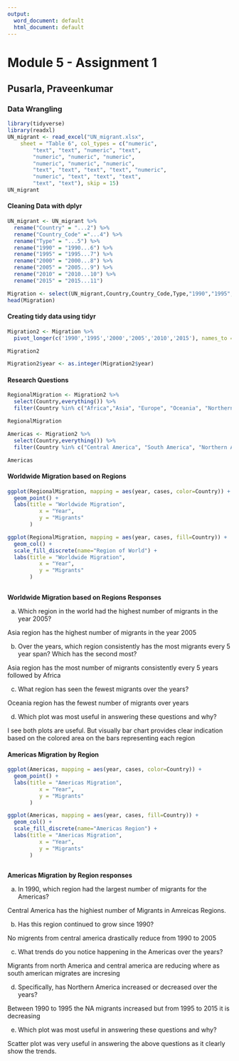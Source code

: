 ```yaml
---
output:
  word_document: default
  html_document: default
---
```


# Module 5 - Assignment 1
## Pusarla, Praveenkumar
### Data Wrangling
```r
library(tidyverse)
library(readxl)
UN_migrant <- read_excel("UN_migrant.xlsx", 
    sheet = "Table 6", col_types = c("numeric", 
        "text", "text", "numeric", "text", 
        "numeric", "numeric", "numeric", 
        "numeric", "numeric", "numeric", 
        "text", "text", "text", "text", "numeric", 
        "numeric", "text", "text", "text", 
        "text", "text"), skip = 15)
UN_migrant
```

####  Cleaning Data with dplyr

```r

UN_migrant <- UN_migrant %>%
  rename("Country" = "...2") %>%
  rename("Country_Code" ="...4") %>%
  rename("Type" = "...5") %>%
  rename("1990" = "1990...6") %>%
  rename("1995" = "1995...7") %>%
  rename("2000" = "2000...8") %>%
  rename("2005" = "2005...9") %>%
  rename("2010" = "2010...10") %>%
  rename("2015" = "2015...11")

Migration <- select(UN_migrant,Country,Country_Code,Type,"1990","1995","2000","2005","2010","2015")
head(Migration)


```

#### Creating tidy data using tidyr


```r

Migration2 <- Migration %>% 
  pivot_longer(c('1990','1995','2000','2005','2010','2015'), names_to = 'year', values_to = 'cases')

Migration2

Migration2$year <- as.integer(Migration2$year)

```


#### Research Questions

```r

RegionalMigration <- Migration2 %>%
  select(Country,everything()) %>%
  filter(Country %in% c("Africa","Asia", "Europe", "Oceania", "Northern America", "South America"))

RegionalMigration

Americas <- Migration2 %>%
  select(Country,everything()) %>%
  filter(Country %in% c("Central America", "South America", "Northern America"))

Americas

```


#### Worldwide Migration based on Regions

```r

ggplot(RegionalMigration, mapping = aes(year, cases, color=Country)) +
  geom_point() + 
  labs(title = "Worldwide Migration",
          x = "Year", 
          y = "Migrants"
       )

ggplot(RegionalMigration, mapping = aes(year, cases, fill=Country)) +
  geom_col() +
  scale_fill_discrete(name="Region of World") + 
  labs(title = "Worldwide Migration",
          x = "Year", 
          y = "Migrants"
       ) 
  

```

**Worldwide Migration based on Regions Responses**

a. Which region in the world had the highest number of migrants in the year 2005?

Asia region has the highest number of migrants in the year 2005

b. Over the years, which region consistently has the most migrants every 5 year span? Which has the
second most?

Asia region has the most number of migrants consistently every 5 years followed by Africa 

c. What region has seen the fewest migrants over the years?

Oceania region has the fewest number of migrants over years 

d. Which plot was most useful in answering these questions and why?

I see both plots are useful. But visually bar chart provides clear indication based on the colored area on the bars representing each region

####  Americas Migration by Region

```r

ggplot(Americas, mapping = aes(year, cases, color=Country)) +
  geom_point() + 
  labs(title = "Americas Migration",
          x = "Year", 
          y = "Migrants"
       )

ggplot(Americas, mapping = aes(year, cases, fill=Country)) +
  geom_col() +
  scale_fill_discrete(name="Americas Region") + 
  labs(title = "Americas Migration",
          x = "Year", 
          y = "Migrants"
       ) 
  


```

**Americas Migration by Region responses** 

a. In 1990, which region had the largest number of migrants for the Americas?

Central America has the highiest number of Migrants in Amreicas Regions.

b. Has this region continued to grow since 1990?

No migrents from central america drastically reduce from 1990 to 2005

c. What trends do you notice happening in the Americas over the years?

Migrants from north America  and central america are reducing where as south american migrates are incresing 

d. Specifically, has Northern America increased or decreased over the years?

Between 1990 to 1995 the NA migrants increased but from 1995 to 2015 it is decreasing 

e. Which plot was most useful in answering these questions and why?

Scatter plot was very useful in answering the above questions as it clearly show the trends.  
